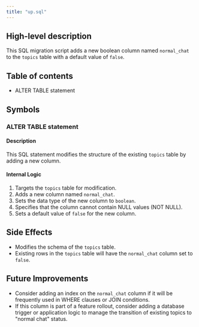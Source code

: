 ```yaml
---
title: "up.sql"
---
```


## High-level description
This SQL migration script adds a new boolean column named `normal_chat` to the `topics` table with a default value of `false`.

## Table of contents
- ALTER TABLE statement

## Symbols

### ALTER TABLE statement
#### Description
This SQL statement modifies the structure of the existing `topics` table by adding a new column.

#### Internal Logic
1. Targets the `topics` table for modification.
2. Adds a new column named `normal_chat`.
3. Sets the data type of the new column to `boolean`.
4. Specifies that the column cannot contain NULL values (NOT NULL).
5. Sets a default value of `false` for the new column.

## Side Effects
- Modifies the schema of the `topics` table.
- Existing rows in the `topics` table will have the `normal_chat` column set to `false`.

## Future Improvements
- Consider adding an index on the `normal_chat` column if it will be frequently used in WHERE clauses or JOIN conditions.
- If this column is part of a feature rollout, consider adding a database trigger or application logic to manage the transition of existing topics to "normal chat" status.